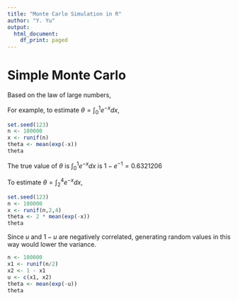 ```yaml
---
title: "Monte Carlo Simulation in R"
author: "Y. Yu"
output:
  html_document:
    df_print: paged
---
```


# Simple Monte Carlo 

Based on the law of large numbers, 
\begin{align*}
\theta &= \int^{b}_{a}g(x)dx\\
       &=(b-a)\frac{\sum^n_{i=1}g(x_i)}{n}
\end{align*}


For example, to estimate $\theta = \int^{1}_{0}e^{-x}dx$, 

```r
set.seed(123)
n <- 100000
x <- runif(n)
theta <- mean(exp(-x))
theta
```

The true value of $\theta$ is $\int^{1}_{0}e^{-x}dx$ is $1-e^{-1} = 0.6321206$

To estimate $\theta = \int^{4}_{2}e^{-x}dx$, 

```r
set.seed(123)
n <- 100000
x <- runif(n,2,4)
theta <- 2 * mean(exp(-x))
theta
```

Since $u$ and $1-u$ are negatively correlated, generating random values in this way would lower the variance.

```r
n <- 100000
x1 <- runif(n/2)
x2 <- 1 - x1
u <- c(x1, x2)
theta <- mean(exp(-u))
theta
```

